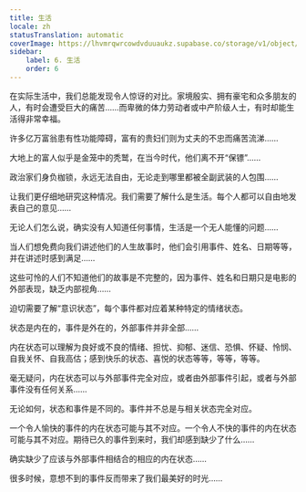 ```yaml
---
title: 生活
locale: zh
statusTranslation: automatic
coverImage: https://lhvmrqwrcowdvduuaukz.supabase.co/storage/v1/object/public/strapi-uploads/small_cover-tratado-de-psicologia-revolucionaria.webp-5e15e1cec4e0ebebcde5d7fc7565d8fd.webp
sidebar:
    label: 6. 生活
    order: 6
---
```

在实际生活中，我们总能发现令人惊讶的对比。家境殷实、拥有豪宅和众多朋友的人，有时会遭受巨大的痛苦……而卑微的体力劳动者或中产阶级人士，有时却能生活得非常幸福。

许多亿万富翁患有性功能障碍，富有的贵妇们则为丈夫的不忠而痛苦流涕……

大地上的富人似乎是金笼中的秃鹫，在当今时代，他们离不开“保镖”……

政治家们身负枷锁，永远无法自由，无论走到哪里都被全副武装的人包围……

让我们更仔细地研究这种情况。我们需要了解什么是生活。每个人都可以自由地发表自己的意见……

无论人们怎么说，确实没有人知道任何事情，生活是一个无人能懂的问题……

当人们想免费向我们讲述他们的人生故事时，他们会引用事件、姓名、日期等等，并在讲述时感到满足……

这些可怜的人们不知道他们的故事是不完整的，因为事件、姓名和日期只是电影的外部表现，缺乏内部视角……

迫切需要了解“意识状态”，每个事件都对应着某种特定的情绪状态。

状态是内在的，事件是外在的，外部事件并非全部……

内在状态可以理解为良好或不良的情绪、担忧、抑郁、迷信、恐惧、怀疑、怜悯、自我关怀、自我高估；感到快乐的状态、喜悦的状态等等，等等，等等。

毫无疑问，内在状态可以与外部事件完全对应，或者由外部事件引起，或者与外部事件没有任何关系……

无论如何，状态和事件是不同的。事件并不总是与相关状态完全对应。

一个令人愉快的事件的内在状态可能与其不对应。一个令人不快的事件的内在状态可能与其不对应。期待已久的事件到来时，我们却感到缺少了什么……

确实缺少了应该与外部事件相结合的相应的内在状态……

很多时候，意想不到的事件反而带来了我们最美好的时光……

